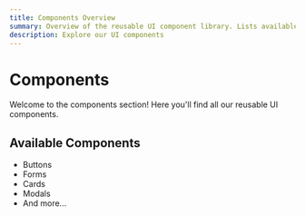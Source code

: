 ```yaml
---
title: Components Overview
summary: Overview of the reusable UI component library. Lists available components like buttons, forms, and cards.
description: Explore our UI components
---
```


# Components

Welcome to the components section! Here you'll find all our reusable UI components.

## Available Components

- Buttons
- Forms
- Cards
- Modals
- And more... 